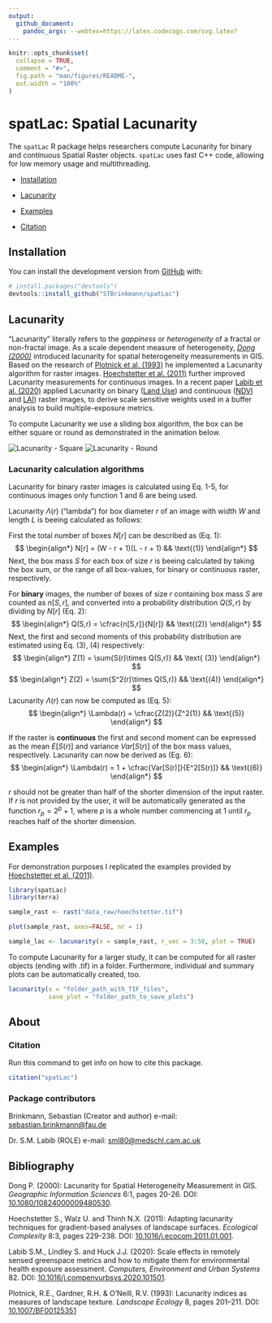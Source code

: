 ```yaml
---
output:
  github_document:
    pandoc_args: --webtex=https://latex.codecogs.com/svg.latex?
---
```


<!-- README.md is generated from README.Rmd. Please edit that file -->

```r
knitr::opts_chunk$set(
  collapse = TRUE,
  comment = "#>",
  fig.path = "man/figures/README-",
  out.width = "100%"
)
```

# spatLac: Spatial Lacunarity

<!-- badges: start -->

<!-- badges: end -->

The `spatLac` R package helps researchers compute Lacunarity for binary and continuous Spatial Raster objects. `spatLac` uses fast C++ code, allowing for low memory usage and multithreading.

-   [Installation](#installation)

-   [Lacunarity](#lacunarity)

-   [Examples](#examples)

-   [Citation](#citation)

## Installation

You can install the development version from [GitHub](https://github.com/) with:

``` r
# install.packages("devtools")
devtools::install_github("STBrinkmann/spatLac")
```

## Lacunarity

"Lacunarity" literally refers to the *gappiness* or *heterogeneity* of a fractal or non-fractal image. As a scale dependent measure of heterogeneity, [*Dong (2000)*](https://doi.org/10.1080/10824000009480530) introduced lacunarity for spatial heterogeneity measurements in GIS. Based on the research of [Plotnick et al. (1993)](https://doi.org/10.1007/BF00125351) he implemented a Lacunarity algorithm for raster images. [Hoechstetter et al. (2011)](https://doi.org/10.1016/j.ecocom.2011.01.001) further improved Lacunarity measurements for continuous images. In a recent paper [Labib et al. (2020)](https://doi.org/10.1016/j.compenvurbsys.2020.101501) applied Lacunarity on binary ([Land Use](https://www.nrcan.gc.ca/maps-tools-and-publications/satellite-imagery-and-air-photos/tutorial-fundamentals-remote-sensing/educational-resources-applications/land-cover-biomass-mapping/land-cover-land-use/9373)) and continuous ([NDVI](https://eos.com/make-an-analysis/ndvi/) and [LAI](https://land.copernicus.eu/global/products/lai)) raster images, to derive scale sensitive weights used in a buffer analysis to build multiple-exposure metrics.

To compute Lacunarity we use a sliding box algorithm, the box can be either square or round as demonstrated in the animation below.

![Lacunarity - Square](docs/lacunarity_box.gif) ![Lacunarity - Round](docs/lacunarity_disk.gif)

### Lacunarity calculation algorithms

Lacunarity for binary raster images is calculated using Eq. 1-5, for continuous images only function 1 and 6 are being used.

Lacunarity $\Lambda(r)$ ("lambda") for box diameter $r$ of an image with width $W$ and length $L$ is beeing calculated as follows:

First the total number of boxes $N[r]$ can be described as (Eq. 1):
$$
\begin{align*}
  N[r] = (W - r + 1)(L - r + 1) && \text{(1)} 
\end{align*}
$$
Next, the box mass $S$ for each box of size $r$ is beeing calculated by taking the box sum, or the range of all box-values, for binary or continuous raster, respectively.

For **binary** images, the number of boxes of size $r$ containing box mass $S$ are counted as $n[S,r]$, and converted into a probability distribution $Q(S,r)$ by dividing by $N[r]$ (Eq. 2):
$$
\begin{align*}
  Q(S,r) = \cfrac{n[S,r]}{N[r]} && \text{(2)}
\end{align*}
$$
Next, the first and second moments of this probability distribution are estimated using Eq. (3), (4) respectively:
$$
\begin{align*}
  Z(1) = \sum{S(r)\times Q(S,r)} && \text{ (3)}
\end{align*}
$$
$$
\begin{align*}
  Z(2) = \sum{S^2(r)\times Q(S,r)} && \text{(4)}
\end{align*}
$$
Lacunarity $\Lambda(r)$ can now be computed as (Eq. 5):
$$
\begin{align*}
  \Lambda(r) = \cfrac{Z(2)}{Z^2(1)} && \text{(5)}
\end{align*}
$$


If the raster is **continuous** the first and second moment can be expressed as the mean $E[S(r)]$ and variance $Var[S(r)]$ of the box mass values, respectively. Lacunarity can now be derived as (Eg. 6):
$$
\begin{align*}
  \Lambda(r) = 1 + \cfrac{Var[S(r)]}{E^2[S(r)]} && \text{(6)}
\end{align*}
$$


$r$ should not be greater than half of the shorter dimension of the input raster. If $r$ is not provided by the user, it will be automatically generated as the function $r_p = 2^p + 1$, where $p$ is a whole number commencing at 1 until $r_p$ reaches half of the shorter dimension. 

## Examples

For demonstration purposes I replicated the examples provided by [Hoechstetter et al. (2011)](https://doi.org/10.1016/j.ecocom.2011.01.001).

```r
library(spatLac)
library(terra)

sample_rast <- rast("data_raw/hoechstetter.tif")
```
```r
plot(sample_rast, axes=FALSE, nr = 1)
```

```r
sample_lac <- lacunarity(x = sample_rast, r_vec = 3:50, plot = TRUE)
```


To compute Lacunarity for a larger study, it can be computed for all raster objects (ending with .tif) in a folder. Furthermore, individual and summary plots can be automatically created, too.
```r
lacunarity(x = "folder_path_with_TIF_files",
           save_plot = "folder_path_to_save_plots")
```

## About

### Citation

Run this command to get info on how to cite this package.
```r
citation("spatLac")
```

### Package contributors
Brinkmann, Sebastian (Creator and author) e-mail: [sebastian.brinkmann\@fau.de](mailto:sebastian.brinkmann@fau.de)

Dr. S.M. Labib (ROLE) e-mail: [sml80\@medschl.cam.ac.uk](mailto:sml80@medschl.cam.ac.uk)

## Bibliography
Dong P. (2000): Lacunarity for Spatial Heterogeneity Measurement in GIS. *Geographic Information Sciences* 6:1, pages 20-26. DOI: [10.1080/10824000009480530](https://doi.org/10.1080/10824000009480530).

Hoechstetter S., Walz U. and Thinh N.X. (2011): Adapting lacunarity techniques for gradient-based analyses of landscape surfaces. *Ecological Complexity* 8:3, pages 229-238. DOI: [10.1016/j.ecocom.2011.01.001](https://doi.org/10.1016/j.ecocom.2011.01.001).

Labib S.M., Lindley S. and Huck J.J. (2020): Scale effects in remotely sensed greenspace metrics and how to mitigate them for environmental health exposure assessment. *Computers, Environment and Urban Systems* 82. DOI: [10.1016/j.compenvurbsys.2020.101501](https://doi.org/10.1016/j.compenvurbsys.2020.101501).

Plotnick, R.E., Gardner, R.H. & O'Neill, R.V. (1993): Lacunarity indices as measures of landscape texture. *Landscape Ecology* 8, pages 201–211. DOI: [10.1007/BF00125351](https://doi.org/10.1007/BF00125351)